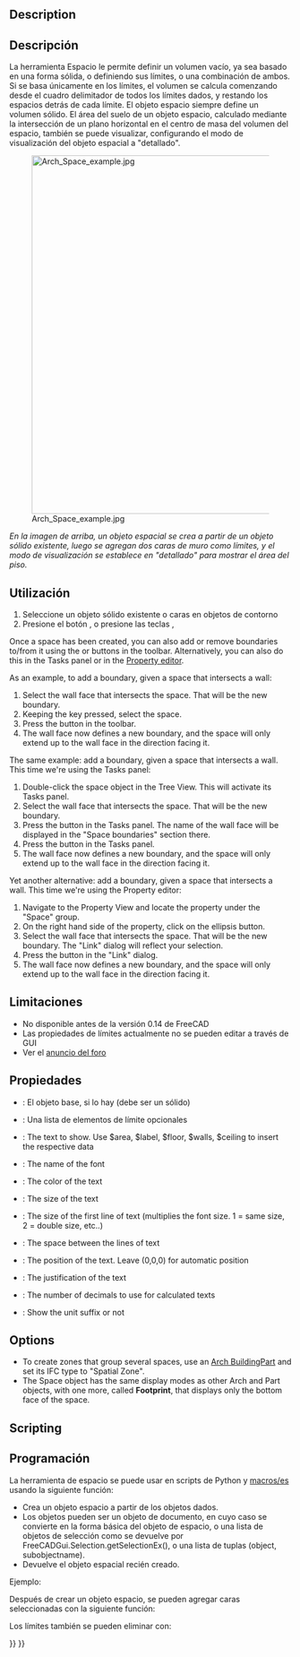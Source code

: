 <languages/>

<div class="mw-translate-fuzzy">
{{docnav/es
|[[Arch_Roof/es|Roof]]|[[Arch_Stairs/es|Stairs]]
|[[Arch_Workbench/es|Arch]]
|IconL=Arch_Roof.svg
|IconC=Workbench_Arch.svg
|IconR=Arch_Stairs.svg
}}
</div>

{{VeryImportantMessage|THIS COMMAND IS PART OF THE INTEGRATED [[BIM_Workbench|BIM WORKBENCH]] IN V1.0<br>
This page has been updated for that version.}}

<div class="mw-translate-fuzzy">
{{GuiCommand/es
|Name=Arch Space|Name/es=Arch Espacio
|MenuLocation=Arch → Space
|Workbenches=[[Arch_Workbench/es|Arch]]
|Shortcut={{KEY|S}} {{KEY|P}}
|Version=0.14
|SeeAlso=[[Arch Wall/es]], [[Arch Structure/es]]
}}
</div>

==Description==

<div class="mw-translate-fuzzy">
== Descripción ==
La herramienta Espacio le permite definir un volumen vacío, ya sea basado en una forma sólida, o definiendo sus límites, o una combinación de ambos. Si se basa únicamente en los límites, el volumen se calcula comenzando desde el cuadro delimitador de todos los límites dados, y restando los espacios detrás de cada límite. El objeto espacio siempre define un volumen sólido. El área del suelo de un objeto espacio, calculado mediante la intersección de un plano horizontal en el centro de masa del volumen del espacio, también se puede visualizar, configurando el modo de visualización del objeto espacial a "detallado".
</div>

[[Image:Arch Space example.jpg|640px]]

<div class="mw-translate-fuzzy">
''En la imagen de arriba, un objeto espacial se crea a partir de un objeto sólido existente, luego se agregan dos caras de muro como límites, y el modo de visualización se establece en "detallado" para mostrar el área del piso.''
</div>

<span id="Usage"></span>
<div class="mw-translate-fuzzy">
==Utilización==
</div>

<div class="mw-translate-fuzzy">
# Seleccione un objeto sólido existente o caras en objetos de contorno
# Presione el botón {{KEY | [[Image: Arch_Space.png | 16px]] [[Arch Space]]}}, o presione las teclas {{KEY | S}}, {{KEY | P}}
</div>

Once a space has been created, you can also add or remove boundaries to/from it using the {{Button|[[Image:Arch_Add.svg|16px]] [[Arch_Add|Add]]}} or {{Button|[[Image:Arch_Remove.svg|16px]] [[Arch_Remove|Remove]]}} buttons in the toolbar. Alternatively, you can also do this in the Tasks panel or in the [[Property_editor|Property editor]].

As an example, to add a boundary, given a space that intersects a wall:
# Select the wall face that intersects the space. That will be the new boundary.
# Keeping the {{KEY|Ctrl}} key pressed, select the space.
# Press the {{Button|[[Image:Arch_Add.svg|16px]] [[Arch_Add|Add]]}} button in the toolbar.
# The wall face now defines a new boundary, and the space will only extend up to the wall face in the direction facing it.

The same example: add a boundary, given a space that intersects a wall. This time we're using the Tasks panel:
# Double-click the space object in the Tree View. This will activate its Tasks panel.
# Select the wall face that intersects the space. That will be the new boundary.
# Press the {{Button|[[Image:Arch_Add.svg|16px]] [[Arch_Add|Add]]}} button in the Tasks panel. The name of the wall face will be displayed in the "Space boundaries" section there.
# Press the {{Button|OK}} button in the Tasks panel.
# The wall face now defines a new boundary, and the space will only extend up to the wall face in the direction facing it.

Yet another alternative: add a boundary, given a space that intersects a wall. This time we're using the Property editor:
# Navigate to the Property View and locate the {{PropertyData|Boundaries}} property under the "Space" group.
# On the right hand side of the {{PropertyData|Boundaries}} property, click on the ellipsis button.
# Select the wall face that intersects the space. That will be the new boundary. The "Link" dialog will reflect your selection.
# Press the {{Button|OK}} button in the "Link" dialog.
# The wall face now defines a new boundary, and the space will only extend up to the wall face in the direction facing it.

<span id="Limitations"></span>
<div class="mw-translate-fuzzy">
==Limitaciones==
</div>

<div class="mw-translate-fuzzy">
* No disponible antes de la versión 0.14 de FreeCAD
* Las propiedades de límites actualmente no se pueden editar a través de GUI
* Ver el [http://forum.freecadweb.org/viewtopic.php?f=9&t=4275 anuncio del foro]
</div>

<span id="Properties"></span>
==Propiedades==

<div class="mw-translate-fuzzy">
* {{PropertyData/es|Base}}: El objeto base, si lo hay (debe ser un sólido)
* {{PropertyData/es|Boundaries}}: Una lista de elementos de límite opcionales
</div>

* {{PropertyView|Text}}: The text to show. Use $area, $label, $floor, $walls, $ceiling to insert the respective data
* {{PropertyView|FontName}}: The name of the font
* {{PropertyView|TextColor}}: The color of the text
* {{PropertyView|FontSize}}: The size of the text
* {{PropertyView|FirstLine}}: The size of the first line of text (multiplies the font size. 1 = same size, 2 = double size, etc..)
* {{PropertyView|LineSpacing}}: The space between the lines of text
* {{PropertyView|TextPosition}}: The position of the text. Leave (0,0,0) for automatic position
* {{PropertyView|TextAlign}}: The justification of the text
* {{PropertyView|Decimals}}: The number of decimals to use for calculated texts
* {{PropertyView|ShowUnit}}: Show the unit suffix or not

==Options==

* To create zones that group several spaces, use an [[Arch_BuildingPart|Arch BuildingPart]] and set its IFC type to "Spatial Zone".
* The Space object has the same display modes as other Arch and Part objects, with one more, called '''Footprint''', that displays only the bottom face of the space.

==Scripting==

<div class="mw-translate-fuzzy">
==Programación==
</div>

<div class="mw-translate-fuzzy">
La herramienta de espacio se puede usar en scripts de Python y [[macros/es]] usando la siguiente función:
</div>

{{Code|code=
Space = makeSpace(objects=None, baseobj=None, name="Space")
}}

<div class="mw-translate-fuzzy">
* Crea un objeto espacio a partir de los objetos dados.
* Los objetos pueden ser un objeto de documento, en cuyo caso se convierte en la forma básica del objeto de espacio, o una lista de objetos de selección como se devuelve por FreeCADGui.Selection.getSelectionEx(), o una lista de tuplas (object, subobjectname).
* Devuelve el objeto espacial recién creado.
</div>

Ejemplo:

{{Code|code=
import FreeCAD, Arch

Box = FreeCAD.ActiveDocument.addObject("Part::Box", "Box")
Box.Length = 1000
Box.Width = 1000
Box.Height = 1000

Space = Arch.makeSpace(Box)
Space.ViewObject.LineWidth = 2
FreeCAD.ActiveDocument.recompute()
}}

<div class="mw-translate-fuzzy">
Después de crear un objeto espacio, se pueden agregar caras seleccionadas con la siguiente función:
</div>

{{Code|code=
import FreeCAD, FreeCADGui, Draft, Arch

points = [FreeCAD.Vector(-500, 0, 0), FreeCAD.Vector(1000, 1000, 0)]
Line = Draft.makeWire(points)
Wall = Arch.makeWall(Line, width=150, height=2000)
FreeCAD.ActiveDocument.recompute()

# Select a face of the wall
selection = FreeCADGui.Selection.getSelectionEx()
Arch.addSpaceBoundaries(Space, selection)
}}

<div class="mw-translate-fuzzy">
Los límites también se pueden eliminar con:
</div>

{{Code|code=
selection = FreeCADGui.Selection.getSelectionEx()
Arch.removeSpaceBoundaries(Space, selection)
}}


<div class="mw-translate-fuzzy">
{{docnav/es
|[[Arch_Roof/es|Roof]]
|[[Arch_Stairs/es|Stairs]]
|[[Arch_Workbench/es|Arch]]
|IconL=Arch_Roof.svg
|IconC=Workbench_Arch.svg
|IconR=Arch_Stairs.svg
}}
</div>

{{BIM_Tools_navi{{#translation:}}}}
{{Userdocnavi{{#translation:}}}}